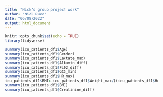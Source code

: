 ```yaml
---
title: "Nick's group project work"
author: "Nick Duce"
date: "06/08/2022"
output: html_document
---
```


```r
knitr::opts_chunk$set(echo = TRUE)
library(tidyverse)
```


```r
summary(icu_patients_df1$Age)
summary(icu_patients_df1$Gender)
summary(icu_patients_df1$Lactate_max)
summary(icu_patients_df1$Albumin_diff)
summary(icu_patients_df1$FiO2_diff)
summary(icu_patients_df1$GCS_min)
summary(icu_patients_df1$HR_max)
icu_patients_df1$BMI<-icu_patients_df1$Weight_max/((icu_patients_df1$Height/100)^2)
summary(icu_patients_df1$BMI)
summary(icu_patients_df1$Creatinine_diff)
```

